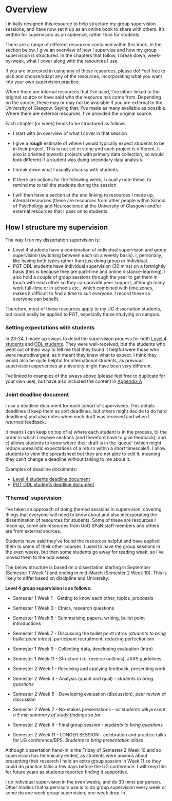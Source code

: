 # Overview {.unnumbered}  

I initially designed this resource to help structure my group supervision sessions, and have now set it up as an online book to share with others. It's written for supervisors as an audience, rather than for students. 

There are a range of different resources contained within this book. In the section below, I give an overview of how I supervise and how my group supervision is structured. In the chapters that follow, I break down, week-by-week, what I cover along with the resources I use.

If you are interested in using any of these resources, please do! Feel free to pick and choose/adapt any of the resources, incorporating what you want into your own supervision practice. 

Where there are internal resources that I've used, I've either linked to the original source or have said who the resource has come from. Depending on the source, these may or may not be available if you are external to the University of Glasgow. Saying that, I've made as many available as possible. Where there are external resources, I've provided the original source. 
 
Each chapter (or week) tends to be structured as follows: 

- I start with an overview of what I cover in that session

- I give a **rough** estimate of where I would typically expect students to be in their project. This is not set in stone and each project is different. It also is oriented towards projects with primary data collection, so would look different if a student was doing secondary data analysis. 

- I break down what I usually discuss with students. 

- If there are actions for the following week, I usually note these, to remind me to tell the students during the session

- I will then have a section at the end linking to resources I made up, internal resources (these are resources from other people within School of Psychology and Neuroscience at the University of Glasgow) and/or external resources that I pass on to students. 


## How I structure my supervision

The way I run my dissertation supervision is: 

- Level 4 students have a combination of individual supervision and group supervision (switching between each on a weekly basis). I, personally, like having both types rather than just doing group or individual. 
- PGT ODL students have individual supervision (30 mins) on a fortnightly basis (this is because they are part-time and online distance-learning). I also hold a couple of group sessions through the year to get them in touch with each other so they can provide peer support, although many work full-time or in schools etc., which combined with time zones, makes it difficult to find a time to suit everyone. I record these so everyone can benefit.  

Therefore, most of these resources apply to my UG dissertation students, but could easily be applied to PGT, especially those studying on campus.  


### Setting expectations with students

In 23-24, I made up sways to detail the supervision process for both [Level 4 students](https://sway.cloud.microsoft/QTCoK14sojeLoUd3?ref=Link) and [ODL students](https://sway.cloud.microsoft/Pb5M1b1TEdgxdquK?ref=Link). They were well-received, but the students who went out of their way to tell me that they found it helpful were those who were neurodivergent, as it meant they knew what to expect. I think they would also be quite helpful for international students, as previous supervision experiences at university might have been very different. 

I've linked to examples of the sways above (please feel free to duplicate for your own use), but have also included the content in [Appendix A](https://ashleyerobertson.github.io/group_supervision/appendix_a.html)
 
### Joint deadline document

I use a deadline document for each cohort of supervisees. This details deadlines (I keep them as soft deadlines, but others might decide to do hard deadlines) and also notes when each draft was received and when I returned feedback. 

It means I can keep on top of a) where each student is in the process, b) the order in which I receive sections (and therefore have to give feedback), and c) allows students to know where their draft is in the 'queue' (which might reduce unrealistic expectations of a return within a short timescale!). I allow students to view the spreadsheet but they are not able to edit it, meaning they can't change a deadline without talking to me about it. 

Examples of deadline documents:

- [Level 4 students deadline document](https://gla-my.sharepoint.com/:x:/g/personal/ashley_robertson_glasgow_ac_uk/EXzNumo-70BAlD-TFQMbF1oB4Mjl-yjOw359GmbMrqGuZQ?e=FLyjqy) 
- [PGT ODL students deadline document](https://gla-my.sharepoint.com/:x:/g/personal/ashley_robertson_glasgow_ac_uk/EdI6pqRBI15LqAZ29mIrUOgBWyM9pXitlcvTJ9WvmRtRlg?e=Opxgba)

### 'Themed' supervision

I've taken an approach of doing themed sessions in supervision, covering things that everyone will need to know about and also incorporating the dissemination of resources for students. Some of these are resources I made up, some are resources from UoG SPaN staff members and others are from external sources. 

Students have said they've found the resources helpful and have applied them to some of their other courses. I used to have the group sessions in the even weeks, but then some students go away for reading week, so I've moved them to the odd weeks.

The below structure is based on a dissertation starting in September (Semester 1 Week 1) and ending in mid-March (Semester 2 Week 10). This is likely to differ based on discipline and University.

**Level 4 group supervision is as follows:** 

- Semester 1 Week 1 - Getting to know each other, topics, proposals  
- Semester 1 Week 3 - Ethics, research questions  
- Semester 1 Week 5 - Summarising papers, writing, bullet point introductions  
- Semester 1 Week 7 - Discussing the bullet point intros (*students to bring bullet point intros*), participant recruitment, reducing perfectionism  
- Semester 1 Week 9 - Collecting data, developing evaluation (intro)  
- Semester 1 Week 11 - Structure (i.e. reverse outlines), JARS guidelines  

- Semester 2 Week 1 - Receiving and applying feedback, presenting work 
- Semester 2 Week 3 - Analysis (quant and qual) - *students to bring questions* 
- Semester 2 Week 5 - Developing evaluation (discussion), peer review of discussion
- Semester 2 Week 7 - No-stakes presentations - *all students will present a 5 min summary of study findings so far* 
- Semester 2 Week 9 - Final group session - *students to bring questions* 
- Semester 2 Week 11 - LONGER SESSION - celebration and practice talks for UG conference/BPS. *Students to bring presentation slides* 

Although dissertation hand-in is the Friday of Semester 2 Week 10 and so supervision has technically ended, as students were anxious about presenting their research I held an extra group session in Week 11 so they could do practice talks a few days before the UG conference. I will keep this for future years as students reported finding it supportive. 

I do individual supervision in the even weeks, and do 30 mins per person. Other models that supervisors use is to do group supervision every week or some do one week group supervision, one week drop-in. 
